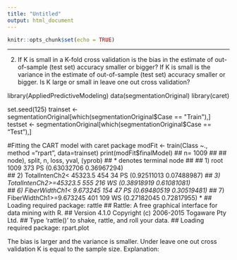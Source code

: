 ```yaml
---
title: "Untitled"
output: html_document
---
```


```r
knitr::opts_chunk$set(echo = TRUE)
```

----------------------------------------------------------------------------------------
2. If K is small in a K-fold cross validation is the bias in the estimate of out-of-sample (test set) accuracy smaller or bigger? If K is small is the variance in the estimate of out-of-sample (test set) accuracy smaller or bigger. Is K large or small in leave one out cross validation?

library(AppliedPredictiveModeling)
data(segmentationOriginal)
library(caret)

set.seed(125)
trainset <- segmentationOriginal[which(segmentationOriginal$Case == "Train"),]
testset <- segmentationOriginal[which(segmentationOriginal$Case == "Test"),]

#Fitting the CART model with caret package
modFit <- train(Class ~., method ="rpart", data=trainset)
print(modFit$finalModel)
## n= 1009 
## 
## node), split, n, loss, yval, (yprob)
##       * denotes terminal node
## 
## 1) root 1009 373 PS (0.63032706 0.36967294)  
##   2) TotalIntenCh2< 45323.5 454  34 PS (0.92511013 0.07488987) *
##   3) TotalIntenCh2>=45323.5 555 216 WS (0.38918919 0.61081081)  
##     6) FiberWidthCh1< 9.673245 154  47 PS (0.69480519 0.30519481) *
##     7) FiberWidthCh1>=9.673245 401 109 WS (0.27182045 0.72817955) *
## Loading required package: rattle
## Rattle: A free graphical interface for data mining with R.
## Version 4.1.0 Copyright (c) 2006-2015 Togaware Pty Ltd.
## Type 'rattle()' to shake, rattle, and roll your data.
## Loading required package: rpart.plot


The bias is larger and the variance is smaller. Under leave one out cross validation K is equal to the sample size.
Explanation:
